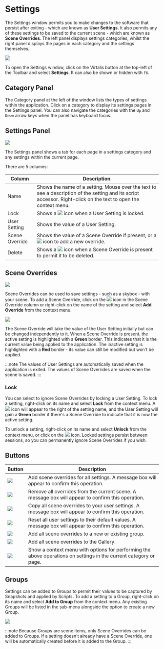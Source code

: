 # Settings

The Settings window permits you to make changes to the software that persist after exiting - which are known as **User Settings**. It also permits any of these settings to be saved to the current scene - which are known as **Scene Overrides**. The left panel displays settings categories, whilst the right panel displays the pages in each category and the settings themselves.

![](/img/visren/user-manual/windows/settings/overview.png)

To open the Settings window, click on the Virtalis button at the top-left of the Toolbar and select **Settings**. It can also be shown or hidden with `F6`.

## Category Panel

The Category panel at the left of the window lists the types of settings within the application. Click on a category to display its settings pages in the Settings panel. You can also navigate the categories with the `Up` and `Down` arrow keys when the panel has keyboard focus.

## Settings Panel

![](/img/visren/user-manual/windows/settings/settings-panel.png)

The Settings panel shows a tab for each page in a settings category and any settings within the current page.

There are 5 columns:

| Column         | Description                                                                                                                                                     |
|----------------|-----------------------------------------------------------------------------------------------------------------------------------------------------------------|
| Name           | Shows the name of a setting. Mouse over the text to see a description of the setting and its script accessor. Right-click on the text to open the context menu. |
| Lock           | Shows a ![](/img/visren/user-manual/windows/settings/lock.png) icon when a User Setting is locked.                                                                                       |
| User Setting   | Shows the value of a User Setting.                                                                                                                              |
| Scene Override | Shows the value of a Scene Override if present, or a ![](/img/visren/user-manual/windows/settings/override.png) icon to add a new override.                                                  |
| Delete         | Shows a ![](/img/visren/user-manual/windows/settings/delete.png) icon when a Scene Override is present to permit it to be deleted.                                                         |

## Scene Overrides

![](/img/visren/user-manual/windows/settings/scene-overrides.png)

Scene Overrides can be used to save settings - such as a skybox - with your scene. To add a Scene Override, click on the ![](/img/visren/user-manual/windows/settings/override.png) icon in the Scene Override column or right-click on the name of the setting and select **Add Override** from the context menu.

![](/img/visren/user-manual/windows/settings/add-override.png)

The Scene Override will take the value of the User Setting initially but can be changed independently to it. When a Scene Override is present, the active setting is highlighted with a **Green** border. This indicates that it is the current value being applied to the application. The inactive setting is highlighted with a **Red** border - its value can still be modified but won't be applied.

:::note
The values of User Settings are automatically saved when the application is exited. The values of Scene Overrides are saved when the scene is saved.
:::

### Lock

You can select to ignore Scene Overrides by locking a User Setting. To lock a setting, right-click on its name and select **Lock** from the context menu. A ![](/img/visren/user-manual/windows/settings/lock.png) icon will appear to the right of the setting name, and the User Setting will gain a **Green** border if there's a Scene Override to indicate that it is now the active setting.

To unlock a setting, right-click on its name and select **Unlock** from the context menu, or click on the ![](/img/visren/user-manual/windows/settings/lock.png) icon. Locked settings persist between sessions, so you can permanently ignore Scene Overrides if you wish.

## Buttons

| Button                   | Description                                                                                                       |
|--------------------------|-------------------------------------------------------------------------------------------------------------------|
| ![](/img/visren/user-manual/windows/settings/add-overrides.png)  | Add scene overrides for all settings. A message box will appear to confirm this operation.                        |
| ![](/img/visren/user-manual/windows/settings/remove-overrides.png)  | Remove all overrides from the current scene. A message box will appear to confirm this operation.                 |
| ![](/img/visren/user-manual/windows/settings/copy.png) | Copy all scene overrides to your user settings. A message box will appear to confirm this operation.              |
| ![](/img/visren/user-manual/windows/settings/reset.png) | Reset all user settings to their default values. A message box will appear to confirm this operation.             |
| ![](/img/visren/user-manual/windows/settings/add-to-group.png) | Add all scene overrides to a new or existing group.                                                               |
| ![](/img/visren/user-manual/windows/settings/add-to-gallery.png) | Add all scene overrides to the Gallery.                                                                           |
| ![](/img/visren/user-manual/windows/settings/additional-options.png) | Show a context menu with options for performing the above operations on settings in the current category or page. |

## Groups

Settings can be added to Groups to permit their values to be captured by Snapshots and applied by Scripts. To add a setting to a Group, right-click on its name and select **Add to Group** from the context menu. Any existing Groups will be listed in the sub-menu alongside the option to create a new Group.

![](/img/visren/user-manual/windows/settings/new-group.png)

:::note
Because Groups are scene items, only Scene Overrides can be added to Groups. If a setting doesn't already have a Scene Override, one will be automatically created before it is added to the Group.
:::
